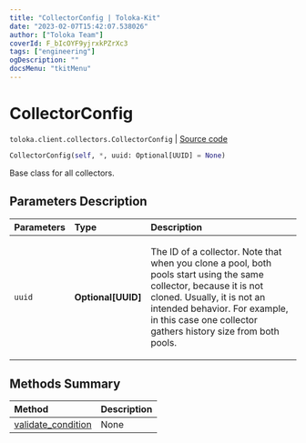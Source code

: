 ```yaml
---
title: "CollectorConfig | Toloka-Kit"
date: "2023-02-07T15:42:07.538026"
author: ["Toloka Team"]
coverId: F_bIcOYF9yjrxkPZrXc3
tags: ["engineering"]
ogDescription: ""
docsMenu: "tkitMenu"
---
```


# CollectorConfig
`toloka.client.collectors.CollectorConfig` | [Source code](https://github.com/Toloka/toloka-kit/blob/v1.1.3/src/client/collectors.py#L41)

```python
CollectorConfig(self, *, uuid: Optional[UUID] = None)
```

Base class for all collectors.

## Parameters Description

| Parameters | Type | Description |
| :----------| :----| :-----------|
`uuid`|**Optional\[UUID\]**|<p>The ID of a collector. Note that when you clone a pool, both pools start using the same collector, because it is not cloned. Usually, it is not an intended behavior. For example, in this case one collector gathers history size from both pools.</p>
## Methods Summary

| Method | Description |
| :------| :-----------|
[validate_condition](/docs-new/toloka-kit/reference/toloka.client.collectors.CollectorConfig.validate_condition)| None
